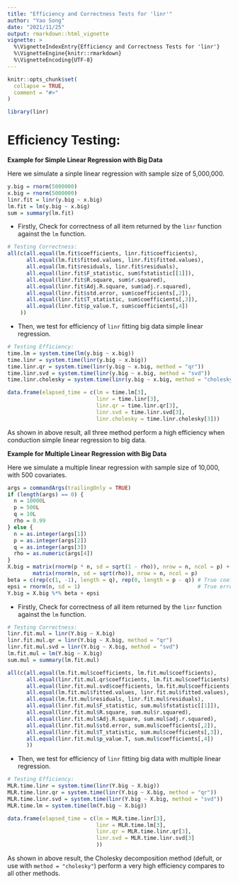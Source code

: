 ```yaml
---
title: "Efficiency and Correctness Tests for 'linr'"
author: "Yao Song"
date: "2021/11/25"
output: rmarkdown::html_vignette
vignette: >
  %\VignetteIndexEntry{Efficiency and Correctness Tests for 'linr'}
  %\VignetteEngine{knitr::rmarkdown}
  %\VignetteEncoding{UTF-8}
---
```


```r
knitr::opts_chunk$set(
  collapse = TRUE,
  comment = "#>"
)
```

```r
library(linr)
```

# Efficiency Testing:

**Example for Simple Linear Regression with Big Data**

Here we simulate a sinple linear regression with sample size of 5,000,000.

```r
y.big = rnorm(5000000)
x.big = rnorm(5000000)
linr.fit = linr(y.big ~ x.big)
lm.fit = lm(y.big ~ x.big)
sum = summary(lm.fit)
```

* Firstly, Check for correctness of all item returned by the `linr` function against the `lm` function.

```r
# Testing Correctness:
all(c(all.equal(lm.fit$coefficients, linr.fit$coefficients), 
      all.equal(lm.fit$fitted.values, linr.fit$fitted.values),
      all.equal(lm.fit$residuals, linr.fit$residuals),
      all.equal(linr.fit$F_statistic, sum$fstatistic[[1]]),
      all.equal(linr.fit$R.square, sum$r.squared),
      all.equal(linr.fit$Adj.R.square, sum$adj.r.squared),
      all.equal(linr.fit$std.error, sum$coefficients[,2]),
      all.equal(linr.fit$T_statistic, sum$coefficients[,3]),
      all.equal(linr.fit$p_value.T, sum$coefficients[,4])
    ))
```

* Then, we test for efficiency of `linr` fitting big data simple linear regression.

```r
# Testing Efficiency:
time.lm = system.time(lm(y.big ~ x.big))                                   # Fitted by lm function 
time.linr = system.time(linr(y.big ~ x.big))                               # Fitted by defult method (Cholesky)
time.linr.qr = system.time(linr(y.big ~ x.big, method = "qr"))             # Fitted by QR decomposition
time.linr.svd = system.time(linr(y.big ~ x.big, method = "svd"))           # Fitted by SVD decomposition
time.linr.cholesky = system.time(linr(y.big ~ x.big, method = "cholesky")) # Fitted by Cholesky decomposition

data.frame(elapsed_time = c(lm = time.lm[3],
                            linr = time.linr[3],
                            linr.qr = time.linr.qr[3],
                            linr.svd = time.linr.svd[3],
                            linr.cholesky = time.linr.cholesky[3]))
```

As shown in above result, all three method perform a high efficiency when conduction simple linear regression to big data.

**Example for Multiple Linear Regression with Big Data**

Here we simulate a multiple linear regression with sample size of 10,000, with 500 covariates.

```r
args = commandArgs(trailingOnly = TRUE)
if (length(args) == 0) {
  n = 10000L
  p = 500L
  q = 10L
  rho = 0.99
} else {
  n = as.integer(args[1])
  p = as.integer(args[2])
  q = as.integer(args[3])
  rho = as.numeric(args[4])
}
X.big = matrix(rnorm(p * n, sd = sqrt(1 - rho)), nrow = n, ncol = p) + 
        matrix(rnorm(n, sd = sqrt(rho)), nrow = n, ncol = p)
beta = c(rep(c(1, -1), length = q), rep(0, length = p - q)) # True coefficient
epsi = rnorm(n, sd = 1)                                     # True error term
Y.big = X.big %*% beta + epsi
```

* Firstly, Check for correctness of all item returned by the `linr` function against the `lm` function.

```R
# Testing Correctness:
linr.fit.mul = linr(Y.big ~ X.big)
linr.fit.mul.qr = linr(Y.big ~ X.big, method = "qr")
linr.fit.mul.svd = linr(Y.big ~ X.big, method = "svd")
lm.fit.mul = lm(Y.big ~ X.big)
sum.mul = summary(lm.fit.mul)

all(c(all.equal(lm.fit.mul$coefficients, lm.fit.mul$coefficients), 
      all.equal(linr.fit.mul.qr$coefficients, lm.fit.mul$coefficients), 
      all.equal(linr.fit.mul.svd$coefficients, lm.fit.mul$coefficients), 
      all.equal(lm.fit.mul$fitted.values, linr.fit.mul$fitted.values),
      all.equal(lm.fit.mul$residuals, linr.fit.mul$residuals),
      all.equal(linr.fit.mul$F_statistic, sum.mul$fstatistic[[1]]),
      all.equal(linr.fit.mul$R.square, sum.mul$r.squared),
      all.equal(linr.fit.mul$Adj.R.square, sum.mul$adj.r.squared),
      all.equal(linr.fit.mul$std.error, sum.mul$coefficients[,2]),
      all.equal(linr.fit.mul$T_statistic, sum.mul$coefficients[,3]),
      all.equal(linr.fit.mul$p_value.T, sum.mul$coefficients[,4])
      ))
```

* Then, we test for efficiency of `linr` fitting big data with multiple linear regression.

```r
# Testing Efficiency:
MLR.time.linr = system.time(linr(Y.big ~ X.big))                               # Fitted by Cholesky decomposition
MLR.time.linr.qr = system.time(linr(Y.big ~ X.big, method = "qr"))             # Fitted by QR decomposition
MLR.time.linr.svd = system.time(linr(Y.big ~ X.big, method = "svd"))           # Fitted by SVD decomposition
MLR.time.lm = system.time(lm(Y.big ~ X.big))                                   

data.frame(elapsed_time = c(lm = MLR.time.linr[3],
                            linr = MLR.time.lm[3],
                            linr.qr = MLR.time.linr.qr[3],
                            linr.svd = MLR.time.linr.svd[3]
                            ))
```

As shown in above result, the Cholesky decomposition method (defult, or use with `method = "cholesky"`) perform a very high efficiency compares to all other methods.


